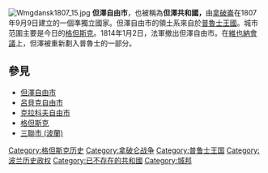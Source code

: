 {{Otheruses|subject=拿破侖所扶植的一個政權|other=[[戰間期|戰間期]]的一個城市|但澤自由市}}
[[File:Wmgdansk1807_15.jpg|thumb]]
'''但澤自由市'''，也被稱為'''但澤共和國，'''由[[拿破仑一世|拿破崙]]在1807年9月9日建立的一個準獨立國家。但澤自由市的領土系來自於[[普魯士王國|普魯士王國]]。城市范圍主要是今日的[[格但斯克|格但斯克]]。1814年1月2日，法軍撤出但澤自由市。在[[維也納會議|維也納會議]]上，但澤被重新劃入普魯士的一部分。

==參見==
* [[但澤自由市|但澤自由市]]
* [[呂貝克自由市|呂貝克自由市]] 
* [[克拉科夫自由市|克拉科夫自由市]]
* [[格但斯克|格但斯克]]
* [[三聯市_(波蘭)|三聯市 (波蘭)]]

{{法国大革命战争和拿破仑战争的附庸国}}

[[Category:格但斯克历史|Category:格但斯克历史]]
[[Category:拿破仑战争|Category:拿破仑战争]]
[[Category:普鲁士王国|Category:普鲁士王国]]
[[Category:波兰历史政权|Category:波兰历史政权]]
[[Category:已不存在的共和國|Category:已不存在的共和國]]
[[Category:城邦|Category:城邦]]
